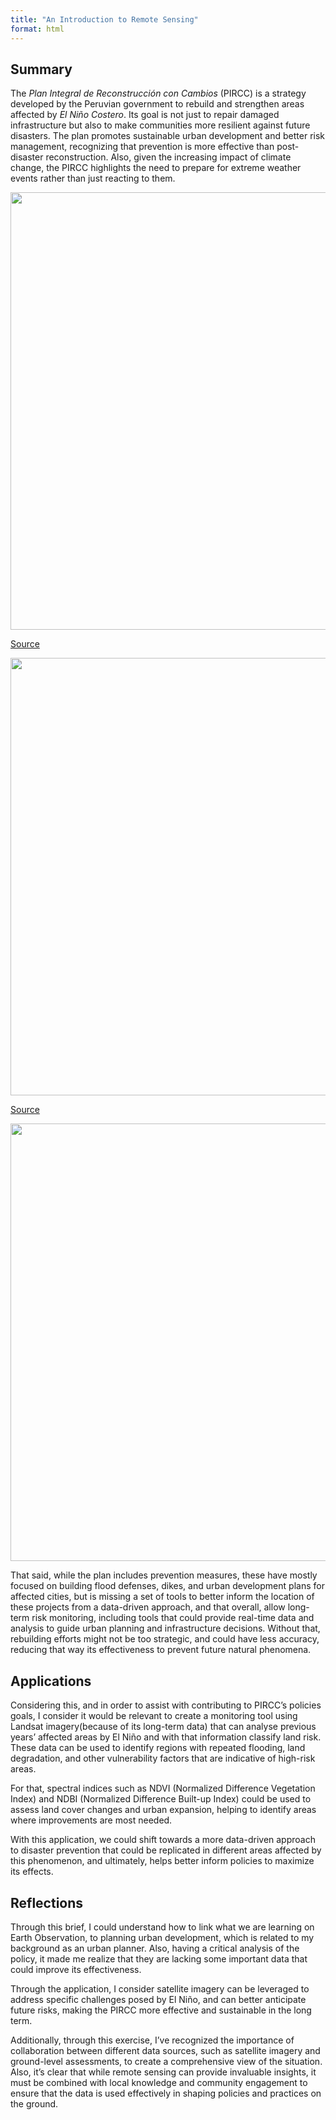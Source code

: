 ```yaml
---
title: "An Introduction to Remote Sensing"
format: html
---
```


## **Summary**

The *Plan Integral de Reconstrucción con Cambios* (PIRCC) is a strategy developed by the Peruvian government to rebuild and strengthen areas affected by *El Niño Costero*. Its goal is not just to repair damaged infrastructure but also to make communities more resilient against future disasters. The plan promotes sustainable urban development and better risk management, recognizing that prevention is more effective than post-disaster reconstruction. Also, given the increasing impact of climate change, the PIRCC highlights the need to prepare for extreme weather events rather than just reacting to them.

![](images/clipboard-35216451.png){fig-align="center" width="700"}

[Source](https://earthobservatory.nasa.gov/images/151183/warming-water-and-downpours-in-peru)

![](images/clipboard-545088712.png){fig-align="center" width="700"}

[Source](https://ojo-publico.com/401/las-terribles-cifras-del-nino-costero-nivel-nacional)

![](images/clipboard-2145067034.png){fig-align="center" width="700"}

That said, while the plan includes prevention measures, these have mostly focused on building flood defenses, dikes, and urban development plans for affected cities, but is missing a set of tools to better inform the location of these projects from a data-driven approach, and that overall, allow long-term risk monitoring, including tools that could provide real-time data and analysis to guide urban planning and infrastructure decisions. Without that, rebuilding efforts might not be too strategic, and could have less accuracy, reducing that way its effectiveness to prevent future natural phenomena.

## **Applications**

Considering this, and in order to assist with contributing to PIRCC's policies goals, I consider it would be relevant to create a monitoring tool using Landsat imagery(because of its long-term data) that can analyse previous years' affected areas by El Niño and with that information classify land risk. These data can be used to identify regions with repeated flooding, land degradation, and other vulnerability factors that are indicative of high-risk areas.

For that, spectral indices such as NDVI (Normalized Difference Vegetation Index) and NDBI (Normalized Difference Built-up Index) could be used to assess land cover changes and urban expansion, helping to identify areas where improvements are most needed.

With this application, we could shift towards a more data-driven approach to disaster prevention that could be replicated in different areas affected by this phenomenon, and ultimately, helps better inform policies to maximize its effects.

## **Reflections**

Through this brief, I could understand how to link what we are learning on Earth Observation, to planning urban development, which is related to my background as an urban planner. Also, having a critical analysis of the policy, it made me realize that they are lacking some important data that could improve its effectiveness.

Through the application, I consider satellite imagery can be leveraged to address specific challenges posed by El Niño, and can better anticipate future risks, making the PIRCC more effective and sustainable in the long term.

Additionally, through this exercise, I’ve recognized the importance of collaboration between different data sources, such as satellite imagery and ground-level assessments, to create a comprehensive view of the situation. Also, it’s clear that while remote sensing can provide invaluable insights, it must be combined with local knowledge and community engagement to ensure that the data is used effectively in shaping policies and practices on the ground.
